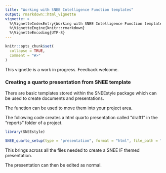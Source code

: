 ```yaml
---
title: "Working with SNEE Intelligence Function templates"
output: rmarkdown::html_vignette
vignette: >
  %\VignetteIndexEntry{Working with SNEE Intelligence Function templates}
  %\VignetteEngine{knitr::rmarkdown}
  %\VignetteEncoding{UTF-8}
---
```


```r
knitr::opts_chunk$set(
  collapse = TRUE,
  comment = "#>"
)
```

This vignette is a work in progress. Feedback welcome.

### Creating a quarto presentation from SNEE template

There are basic templates stored within the SNEEstyle package which can be used to create documents and presentations.

The \code{SNEEstyle::SNEE_quarto_setup()} function can be used to move them into your project area.

The following code creates a html quarto presentation called "draft1" in the "reports" folder of a project.

```r
library(SNEEstyle)

SNEE_quarto_setup(type = "presentation", format = "html", file_path = "reports", file_name = "draft1")
```

This brings across all the files needed to create a SNEE IF themed presentation.

The presentation can then be edited as normal.

